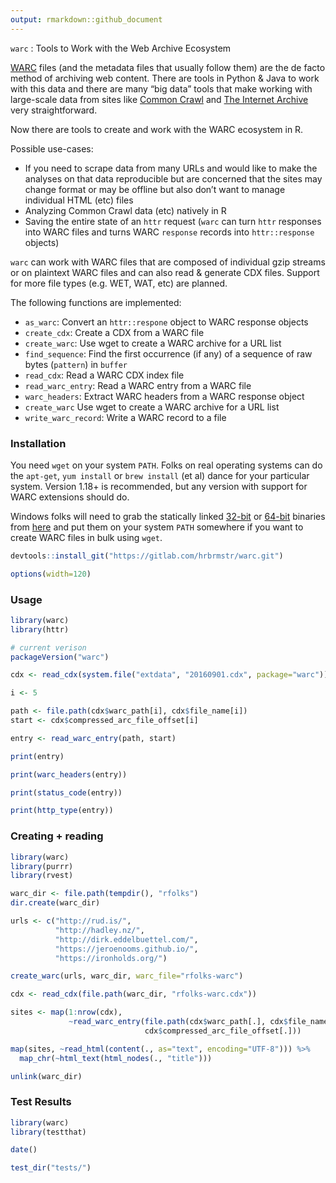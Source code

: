 ```yaml
---
output: rmarkdown::github_document
---
```


`warc` : Tools to Work with the Web Archive Ecosystem

[WARC](http://www.digitalpreservation.gov/formats/fdd/fdd000236.shtml) files (and the metadata files that usually follow them) are the de facto method of archiving web content. There are tools in Python & Java to work with this data and there are many "big data" tools that make working with large-scale data from sites like [Common Crawl](http://commoncrawl.org/) and [The Internet Archive](https://archive.org/index.php) very straightforward.

Now there are tools to create and work with the WARC ecosystem in R.

Possible use-cases:

- If you need to scrape data from many URLs and would like to make the analyses on that data reproducible but are concerned that the sites may change format or may be offline but also don't want to manage individual HTML (etc) files
- Analyzing Common Crawl data (etc) natively in R
- Saving the entire state of an `httr` request (`warc` can turn `httr` responses into WARC files and turns WARC `response` records into `httr::response` objects)

`warc` can work with WARC files that are composed of individual gzip streams or on plaintext WARC files and can also read & generate CDX files. Support for more file types (e.g. WET, WAT, etc) are planned.

The following functions are implemented:

- `as_warc`:	Convert an `httr::respone` object to WARC response objects
- `create_cdx`:	Create a CDX from a WARC file
- `create_warc`:	Use wget to create a WARC archive for a URL list
- `find_sequence`:	Find the first occurrence (if any) of a sequence of raw bytes (`pattern`) in `buffer`
- `read_cdx`:	Read a WARC CDX index file
- `read_warc_entry`:	Read a WARC entry from a WARC file
- `warc_headers`:	Extract WARC headers from a WARC response object
- `create_warc`	Use wget to create a WARC archive for a URL list
- `write_warc_record`:	Write a WARC record to a file

### Installation

You need `wget` on your system `PATH`. Folks on real operating systems can do the `apt-get`, `yum install` or `brew install` (et al) dance for your particular system. Version 1.18+ is recommended, but any version with support for WARC extensions should do.

Windows folks will need to grab the statically linked [32-bit](https://eternallybored.org/misc/wget/current/wget.exe) or [64-bit](https://eternallybored.org/misc/wget/current/wget64.exe) binaries from [here](https://eternallybored.org/misc/wget/) and put them on your system `PATH` somewhere if you want to create WARC files in bulk using `wget`.

```r
devtools::install_git("https://gitlab.com/hrbrmstr/warc.git")
```

```r
options(width=120)
```

### Usage

```r
library(warc)
library(httr)

# current verison
packageVersion("warc")

cdx <- read_cdx(system.file("extdata", "20160901.cdx", package="warc"))

i <- 5

path <- file.path(cdx$warc_path[i], cdx$file_name[i])
start <- cdx$compressed_arc_file_offset[i]

entry <- read_warc_entry(path, start)

print(entry)

print(warc_headers(entry))

print(status_code(entry))

print(http_type(entry))
```


### Creating + reading

```r
library(warc)
library(purrr)
library(rvest)

warc_dir <- file.path(tempdir(), "rfolks")
dir.create(warc_dir)

urls <- c("http://rud.is/",
          "http://hadley.nz/",
          "http://dirk.eddelbuettel.com/",
          "https://jeroenooms.github.io/",
          "https://ironholds.org/")

create_warc(urls, warc_dir, warc_file="rfolks-warc")

cdx <- read_cdx(file.path(warc_dir, "rfolks-warc.cdx"))

sites <- map(1:nrow(cdx),
             ~read_warc_entry(file.path(cdx$warc_path[.], cdx$file_name[.]), 
                              cdx$compressed_arc_file_offset[.]))

map(sites, ~read_html(content(., as="text", encoding="UTF-8"))) %>% 
  map_chr(~html_text(html_nodes(., "title")))

unlink(warc_dir)
```

### Test Results

```r
library(warc)
library(testthat)

date()

test_dir("tests/")
```

